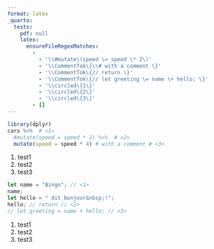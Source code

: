 ```yaml
---
format: latex
_quarto:
  tests:
    pdf: null
    latex:
      ensureFileRegexMatches:
        - 
          - '\\#mutate\(speed \= speed \* 2\)'
          - '\\CommentTok\{\\# with a comment \}'
          - '\\CommentTok\{// return \}'
          - '\\CommentTok\{// let greeting \= name \+ hello; \}'
          - '\\circled\{1\}'
          - '\\circled\{2\}'
          - '\\circled\{3\}'
        - []
---
```


```r
library(dplyr)
cars %>%  # <1>
  #mutate(speed = speed * 2) %>%  # <2>
  mutate(speed = speed * 4) # with a comment # <3>
```

1. test1
2. test2
3. test3

```js
let name = "Bingo"; // <1>
name;
let hello = " dit bonjour&nbsp;!";
hello; // return // <2>
// let greeting = name + hello; // <3>
```

1. test1
2. test2
3. test3